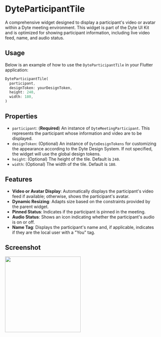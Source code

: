 # DyteParticipantTile

A comprehensive widget designed to display a participant's video or avatar within a Dyte meeting environment. This widget is part of the Dyte UI Kit and is optimized for showing participant information, including live video feed, name, and audio status.

## Usage

Below is an example of how to use the `DyteParticipantTile` in your Flutter application:

```dart
DyteParticipantTile(
  participant,
  designToken: yourDesignToken,
  height: 240,
  width: 180,
)
```

## Properties

- `participant`: (**Required**) An instance of `DyteMeetingParticipant`. This represents the participant whose information and video are to be displayed.
- `designToken`: (Optional) An instance of `DyteDesignTokens` for customizing the appearance according to the Dyte Design System. If not specified, the widget will use the global design tokens.
- `height`: (Optional) The height of the tile. Default is `240`.
- `width`: (Optional) The width of the tile. Default is `180`.


## Features

- **Video or Avatar Display**: Automatically displays the participant's video feed if available; otherwise, shows the participant's avatar.
- **Dynamic Resizing**: Adapts size based on the constraints provided by the parent widget.
- **Pinned Status**: Indicates if the participant is pinned in the meeting.
- **Audio Status**: Shows an icon indicating whether the participant's audio is on or off.
- **Name Tag**: Displays the participant's name and, if applicable, indicates if they are the local user with a "You" tag.



## Screenshot

<img src="/static/mobile/flutter/flutter-participant-tile.png" width="250px"/>